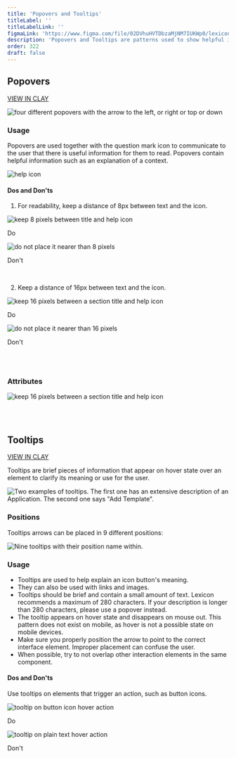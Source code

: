 ```yaml
---
title: 'Popovers and Tooltips'
titleLabel: ''
titleLabelLink: ''
figmaLink: 'https://www.figma.com/file/02DVhuHVTDbzaMjNM7IUKWp0/lexicon?node-id=6020%3A23527'
description: 'Popovers and Tooltips are patterns used to show helpful information in two different ways.'
order: 322
draft: false
---
```



## Popovers

<span>
	<a href="http://clayui.com/docs/components/popover.html" class="labelTag labelWarning labelCorrection">VIEW IN CLAY</a>
</span>

![four different popovers with the arrow to the left, or right or top or down](/images/lexicon/Popover.jpg)

### Usage

Popovers are used together with the question mark icon to communicate to the user that there is useful information for them to read. Popovers contain helpful information such as an explanation of a context.

![help icon](/images/lexicon/PopoverFromIcon.jpg)

#### Dos and Don'ts

1. For readability, keep a distance of 8px between text and the icon.

<Grid variant='smallCards' >
	<Box>
		<div class="image-container">
			<img
				src="/images/lexicon/PopoverTitleIconDo.jpg"
				alt="keep 8 pixels between title and help icon"
			/>
		</div>
		<p class="do">Do</p>
	</Box>
	<Box>
		<div class="image-container">
		<img
			src="/images/lexicon/PopoverTitleIconDont.jpg"
			alt="do not place it nearer than 8 pixels"
		/>
		</div>
		<p class="dont">Don't</p>
	</Box>
</Grid>
<br/>

2.  Keep a distance of 16px between text and the icon.

<Grid variant='smallCards' >
	<Box>
		<div class="image-container">
			<img
				src="/images/lexicon/PopoverSectionIconDo.jpg"
				alt="keep 16 pixels between a section title and help icon"
			/>
		</div>
		<p class="do">Do</p>
	</Box>
	<Box>
		<div class="image-container">
		<img
			src="/images/lexicon/PopoverSectionIconDont.jpg"
			alt="do not place it nearer than 16 pixels"
		/>
		</div>
		<p class="dont">Don't</p>
	</Box>
</Grid>
<br/>
<br/>


### Attributes

<img
	src="/images/lexicon/PopoverMeasures.jpg"
	alt="keep 16 pixels between a section title and help icon"
/>

<br/>
<br/>


## Tooltips

<span>
	<a href="https://clayui.com/docs/components/tooltip.html" class="labelTag labelWarning labelCorrection">VIEW IN CLAY</a>
</span>

Tooltips are brief pieces of information that appear on hover state over an element to clarify its meaning or use for the user.

![Two examples of tooltips. The first one has an extensive description of an Application. The second one says "Add Template".](/images/lexicon/Tooltip.png)

### Positions
Tooltips arrows can be placed in 9 different positions:

![Nine tooltips with their position name within.](/images/lexicon/TooltipPositions.png)

### Usage

-   Tooltips are used to help explain an icon button's meaning.
-   They can also be used with links and images.
-   Tooltips should be brief and contain a small amount of text. Lexicon recommends a maximum of 280 characters. If your description is longer than 280 characters, please use a popover instead.
-   The tooltip appears on hover state and disappears on mouse out. This pattern does not exist on mobile, as hover is not a possible state on mobile devices.
-   Make sure you properly position the arrow to point to the correct interface element. Improper placement can confuse the user.
-   When possible, try to not overlap other interaction elements in the same component.

#### Dos and Don'ts

Use tooltips on elements that trigger an action, such as button icons.

<Grid variant='smallCards' >
	<Box>
		<div class="image-container">
			<img
				src="/images/lexicon/TooltipDo.jpg"
				alt="tooltip on button icon hover action"
			/>
		</div>
		<p class="do">Do</p>
	</Box>
	<Box>
		<div class="image-container">
		<img
			src="/images/lexicon/TooltipDont.jpg"
			alt="tooltip on plain text hover action"
		/>
		</div>
		<p class="dont">Don't</p>
	</Box>
</Grid>
<br/>
